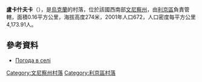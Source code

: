 {{coord|49|16|35|N|28|15|34|E|scale:30000|display=title}}

'''盧卡什夫卡'''（{{lang-uk|Лукашівка}}），是[[烏克蘭|烏克蘭]]的村落，位於該國西南部[[文尼察州|文尼察州]]，由[[利京區|利京區]]負責管轄，面積0.16平方公里，海拔高度274米，2001年人口672，人口密度每平方公里4,173.91人。

==參考資料==
* [http://weather.in.ua/ua/vinnickaja/14008 Погода в селі ] {{Wayback|url=http://weather.in.ua/ua/vinnickaja/14008 |date=20181020011757 }}

[[Category:文尼察州村落|Category:文尼察州村落]]
[[Category:利京區村落|Category:利京區村落]]


{{Vinnytsia-geo-stub}}